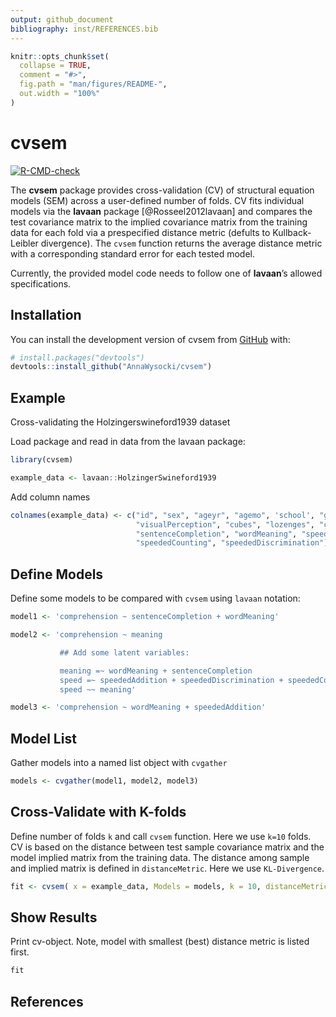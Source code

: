 ```yaml
---
output: github_document
bibliography: inst/REFERENCES.bib
---
```


<!-- README.md is generated from README.Rmd. Please edit that file -->

```r
knitr::opts_chunk$set(
  collapse = TRUE,
  comment = "#>",
  fig.path = "man/figures/README-",
  out.width = "100%"
)
```

# cvsem

<!-- badges: start -->
[![R-CMD-check](https://github.com/AnnaWysocki/cvsem/actions/workflows/r.yml/badge.svg)](https://github.com/AnnaWysocki/cvsem/actions/workflows/r.yml)
<!-- badges: end -->

The **cvsem** package provides cross-validation (CV) of structural equation models (SEM) across a user-defined number of folds. CV fits individual models via the **lavaan** package [@Rosseel2012lavaan] and compares the test covariance matrix to the implied covariance matrix from the training data for each fold via a prespecified distance metric (defults to Kullback-Leibler divergence). The `cvsem` function returns the average distance metric with a corresponding standard error for each tested model.  

Currently, the provided model code needs to follow one of **lavaan**'s allowed specifications. 

## Installation

You can install the development version of cvsem from [GitHub](https://github.com/) with:

``` r
# install.packages("devtools")
devtools::install_github("AnnaWysocki/cvsem")
```

## Example

Cross-validating the Holzingerswineford1939 dataset

Load package and read in data from the lavaan package:
```r
library(cvsem)

example_data <- lavaan::HolzingerSwineford1939
```

Add column names
```r
colnames(example_data) <- c("id", "sex", "ageyr", "agemo", 'school', "grade",
                            "visualPerception", "cubes", "lozenges", "comprehension",
                            "sentenceCompletion", "wordMeaning", "speededAddition",
                            "speededCounting", "speededDiscrimination")
```

## Define Models
Define some models to be compared with `cvsem` using `lavaan` notation:
```r
model1 <- 'comprehension ~ sentenceCompletion + wordMeaning'

model2 <- 'comprehension ~ meaning

           ## Add some latent variables:

           meaning =~ wordMeaning + sentenceCompletion
           speed =~ speededAddition + speededDiscrimination + speededCounting
           speed ~~ meaning'

model3 <- 'comprehension ~ wordMeaning + speededAddition'
```

## Model List
Gather models into a named list object with `cvgather`
```r
models <- cvgather(model1, model2, model3)
```

## Cross-Validate with K-folds
Define number of folds `k` and call `cvsem` function. 
Here we use `k=10` folds. CV is based on the distance between test sample covariance matrix and the model implied matrix from the training data. The distance among sample and implied matrix is defined in `distanceMetric`. Here we use `KL-Divergence`. 
```r
fit <- cvsem( x = example_data, Models = models, k = 10, distanceMetric = "KL-Divergence")
```

## Show Results
Print cv-object. Note, model with smallest (best) distance metric is listed first. 
```r
fit
```

## References

<!-- What is special about using `README.Rmd` instead of just `README.md`? You can include R chunks like so: -->

<!-- ```{r cars} -->
<!-- summary(cars) -->
<!-- ``` -->

<!-- You'll still need to render `README.Rmd` regularly, to keep `README.md` up-to-date. `devtools::build_readme()` is handy for this. You could also use GitHub Actions to re-render `README.Rmd` every time you push. An example workflow can be found here: <https://github.com/r-lib/actions/tree/v1/examples>. -->

<!-- You can also embed plots, for example: -->

<!-- ```{r pressure, echo = FALSE} -->
<!-- plot(pressure) -->
<!-- ``` -->

<!-- In that case, don't forget to commit and push the resulting figure files, so they display on GitHub and CRAN. -->
